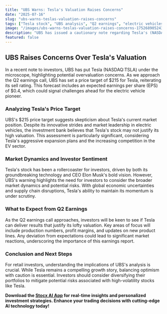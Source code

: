 ```yaml
---
title: "UBS Warns: Tesla's Valuation Raises Concerns"
date: "2025-07-16"
slug: "ubs-warns-teslas-valuation-raises-concerns"
tags: ["Tesla stock", "UBS analysis", "Q2 earnings", "electric vehicles", "investment strategy"]
image: "/images/ubs-warns-teslas-valuation-raises-concerns-1752689052433.png"
description: "UBS has issued a cautionary note regarding Tesla's (NASDAQ:TSLA) valuation, suggesting that the electric vehicle giant may be overvalued as it approaches its Q2 earnings report. With a price target set at $215 and a reiterated sell rating, UBS forecasts Tesla's Q2 earnings per share at $0.4. This analysis comes amidst Tesla's ambitious growth plans and market volatility, raising questions about the sustainability of its current stock price. As investors eagerly await the earnings call, the market is rife with speculation on whether Tesla can meet or exceed expectations."
featured: false
---
```


## UBS Raises Concerns Over Tesla's Valuation

In a recent note to investors, UBS has put Tesla (NASDAQ:TSLA) under the microscope, highlighting potential overvaluation concerns. As we approach the Q2 earnings call, UBS has set a price target of $215 for Tesla, reiterating its sell rating. This forecast includes an expected earnings per share (EPS) of $0.4, which could signal challenges ahead for the electric vehicle pioneer.

### Analyzing Tesla's Price Target

UBS's $215 price target suggests skepticism about Tesla's current market position. Despite its innovative strides and market leadership in electric vehicles, the investment bank believes that Tesla's stock may not justify its high valuation. This assessment is particularly significant, considering Tesla's aggressive expansion plans and the increasing competition in the EV sector.

### Market Dynamics and Investor Sentiment

Tesla's stock has been a rollercoaster for investors, driven by both its groundbreaking technology and CEO Elon Musk's bold vision. However, UBS's warning highlights the need for investors to consider the broader market dynamics and potential risks. With global economic uncertainties and supply chain disruptions, Tesla's ability to maintain its momentum is under scrutiny.

### What to Expect from Q2 Earnings

As the Q2 earnings call approaches, investors will be keen to see if Tesla can deliver results that justify its lofty valuation. Key areas of focus will include production numbers, profit margins, and updates on new product lines. Any deviation from expectations could lead to significant market reactions, underscoring the importance of this earnings report.

### Conclusion and Next Steps

For retail investors, understanding the implications of UBS's analysis is crucial. While Tesla remains a compelling growth story, balancing optimism with caution is essential. Investors should consider diversifying their portfolios to mitigate potential risks associated with high-volatility stocks like Tesla.

**Download the [Stocx AI App](https://stocx.co) for real-time insights and personalized investment strategies. Enhance your trading decisions with cutting-edge AI technology today!**
